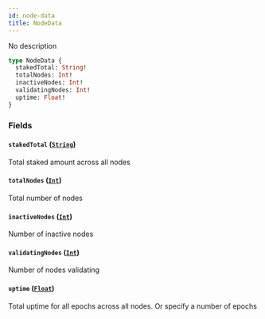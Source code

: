 ```yaml
---
id: node-data
title: NodeData
---
```



No description


```graphql
type NodeData {
  stakedTotal: String!
  totalNodes: Int!
  inactiveNodes: Int!
  validatingNodes: Int!
  uptime: Float!
}
```


### Fields

#### `stakedTotal` ([`String`](/docs/graphql/scalars/string))

Total staked amount across all nodes


#### `totalNodes` ([`Int`](/docs/graphql/scalars/int))

Total number of nodes


#### `inactiveNodes` ([`Int`](/docs/graphql/scalars/int))

Number of inactive nodes


#### `validatingNodes` ([`Int`](/docs/graphql/scalars/int))

Number of nodes validating


#### `uptime` ([`Float`](/docs/graphql/scalars/float))

Total uptime for all epochs across all nodes. Or specify a number of epochs




